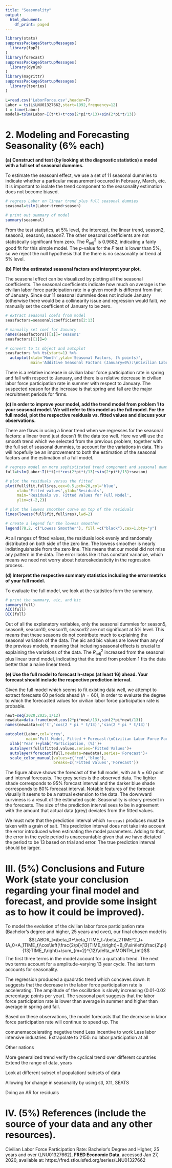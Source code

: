 ```yaml
---
title: "Seasonality"
output:
  html_document:
    df_print: paged
---
```



```r
library(stats)
suppressPackageStartupMessages(
  library(fpp2)
)
library(forecast)
suppressPackageStartupMessages(
  library(dynlm)
)
library(magrittr)
suppressPackageStartupMessages(
  library(tseries)
)
```

```r
L=read.csv('LaborForce.csv',header=T)
Labor = ts(L$LNU01327662,start=1992,frequency=12)
t = time(Labor)
model8=tslm(Labor~I(t*t)+t*cos(2*pi*t/13)+sin(2*pi*t/13))
```

# 2. Modeling and Forecasting Seasonality (6% each)

**(a) Construct and test (by looking at the diagnostic statistics) a model with a full set of seasonal dummies. **

To estimate the seasoanl effect, we use a set of 11 seasonal dummies to indicate whether a particular measurement occured in February, March, etc. It is important to isolate the trend component to the seasonality estimation does not become biased.

```r
# regress Labor on linear trend plus full seasonal dummies
seasonal=tslm(Labor~trend+season)

# print out summary of model
summary(seasonal)
```

From the test statistics, at 5% level, the intercept, the linear trend, season2, season3, season6, season7. The other seasonal coefficients are not statistically significant from zero. The $R^2_{\mathrm{adj}}$ is 0.9682, indicating a fairly good fit for this simple model. The $p$-value for the $F$ test is lower than 5%, so we reject the null hypothesis that the there is no seasonality or trend at 5% level.

**(b) Plot the estimated seasonal factors and interpret your plot.**

The seasonal effect can be visualized by plotting all the seasonal coefficients. The seasonal coefficients indicate how much on average is the civilian labor force participation rate in a given month is different from that of January. Since our 11 seasonal dummies does not include January (otherwise there would be a collinearity issue and regression would fail), we manually set the coefficient of January to be zero. 

```r
# extract seasonal coefs from model
seasfactors=seasonal$coefficients[2:13]

# manually set coef for January
names(seasfactors)[[1]]='season1' 
seasfactors[[1]]=0

# convert to ts object and autoplot
seasfactors %>% ts(start=1) %>% 
  autoplot(xlab='Month',ylab='Seasonal Factors, (% points)',
           main='Additive Seasonal Factors (January=0%):\nCivilian Labor Force Participation Rate')
```

There is a relative increase in civilian labor force participation rate in spring and fall with respect to January, and there is a relative decrease in civilian labor force participation rate in summer with respect to January. The suspected reason for the increase is that spring and fall are the major recruitment periods for firms.

**(c) In order to improve your model, add the trend model from problem 1 to your seasonal model. We will refer to this model as the full model. For the full model, plot the respective residuals vs. fitted values and discuss your observations.**

There are flaws in using a linear trend when we regresses for the seasonal factors: a linear trend just doesn't fit the data too well. Here we will use the smooth trend which we selected from the previous problem, together with the full set of seasonal dummies, to account for the variations in data. This will hopefully be an improvement to both the estimation of the seasonal factors and the estimation of a full model.

```r
# regress model on more sophisticated trend component and seasonal dummies
full=tslm(Labor~I(t*t)+t*cos(2*pi*t/13)+sin(2*pi*t/13)+season)

# plot the residuals versus the fitted
plot(full$fit,full$res,cex=0.5,pch=20,col='blue',
     xlab='Fitted values',ylab='Residuals',
     main='Residuals vs. Fitted Values for Full Model',
     ylim=c(-2,2))

# plot the lowess smoother curve on top of the residuals
lines(lowess(full$fit,full$res),lwd=2)

# create a legend for the lowess smoother
legend(78,2, c("Lowess Smoother"), fill =c("black"),cex=1,bty="y")
```

At all ranges of fitted values, the residuals look evenly and randomaly distributed on both side of the zero line. The lowess smoother is nearly indistinguishable from the zero line. This means that our model did not miss any pattern in the data. The error looks like it has constant variance, which means we need not worry about heteroskedasticity in the regression process.

**(d) Interpret the respective summary statistics including the error metrics of your full model.**

To evaluate the full model, we look at the statistics form the summary.

```r
# print the summary, aic, and bic
summary(full)
AIC(full)
BIC(full)
```

Out of all the explanatory variables, only the seasonal dummies for season5, season9, season10, season11, season12 are not significant at 5% level. This means that these seasons do not contribute much to explaining the seasonal variation of the data. The aic and bic values are lower than any of the previous models, meaning that including seasonal effects is crucial to explaining the variations of the data. The $R^2_{\mathrm{adj}}$ increased from the seasonal plus linear trend model, indicating that the trend from problem 1 fits the data better than a naive linear trend.


**(e) Use the full model to forecast h-steps (at least 16) ahead. Your forecast should include the respective prediction interval.**

Given the full model which seems to fit existing data well, we attempt to extract forecasts 60 periods ahead ($h=60$), in order to evaluate the degree to which the forecasted values for civilian labor force participation rate is probable.

```r
newt=seq(2020,2025,1/12)
newdata=data.frame(newt,cos(2*pi*newt/13),sin(2*pi*newt/13))
names(newdata)=c('t','cos(2 * pi * t/13)','sin(2 * pi * t/13)')

autoplot(Labor,col='grey',
         main='Full Model, Fitted + Forecast:\nCivilian Labor Force Participation Rate')+
  xlab('Year')+ylab('Participation, (%)')+
  autolayer(full$fitted.values,series='Fitted Values')+
  autolayer(forecast(full,newdata=newdata),series='Forecast')+
  scale_color_manual(values=c('red','blue'),
                     breaks=c('Fitted Values','Forecast'))
```

The figure above shows the forecast of the full model, with an $h=60$ point and interval forecasts. The grey series is the observed data. The lighter shade corresponds to 95% forecast interval and the darker blue shade corresponds to 80% forecast interval. Notable features of the forecast: visually it seems to be a natrual extension to the data. The downward curviness is a result of the estimated cycle. Seasonality is cleary present in the forecasts. The size of the prediction interval sees to be in agreement with the amount that actual data (grey) deviates from the fitted values.

We must note that the prediction interval which `forecast` produces must be taken with a grain of salt. This prediction interval does not take into account the error introduced when estimating the model parameters. Adding to that, the error in the cycle period is unaccountable given that we have dictated the period to be 13 based on trial and error. The true prediction interval should be larger.

# III. (5%) Conclusions and Future Work (state your conclusion regarding your final model and forecast, and provide some insight as to how it could be improved).

To model the evolution of the civilian labor force participation rate (Bachelor's degree and higher, 25 years and over), our final chosen model is $$LABOR_t=\beta_0+\beta_1TIME_t+\beta_2TIME^2_t+(A_0+A_1TIME_t)\cos\left(\frac{2\pi}{13}TIME_t\right)+B_0\sin\left(\frac{2\pi}{13}TIME_t\right)+\sum_{m=2}^{12}\delta_mMONTH_{mt}$$
The first three terms in the model account for a quatratic trend. The next two terms account for a amplitude-varying 13 year cycle. The last term accounts for seasonality. 

The regression  produced a quadratic trend which concaves down. It suggests that the decrease in the labor force participation rate is accelerating. The amplitude of the oscillation is slowly increasing (0.01-0.02 percentage points per year). The seasonal part suggests that the labor force participation rate is lower than average in summer and higher than average in spring and fall.

Based on these observations, the model forecasts that the decrease in labor force participation rate will continue to speed up. The 

comunemaccelerating negetive trend
Less incentive to work
Less labor intensive industries.
Extrapolate to 2150: no labor participation at all



Other nations

More generalized trend
verify the cyclical trend over different countries
Extend the range of data, years

Look at different subset of population/ subsets of data

Allowing for change in seasonality by using stl, X11, SEATS


Doing an AR for residuals


# IV. (5%) References (include the source of your data and any other resources).

Civilian Labor Force Participation Rate: Bachelor's Degree and Higher, 25 years and over (LNU01327662), **FRED Economic Data**, accessed Jan 27, 2020, available at: https://fred.stlouisfed.org/series/LNU01327662
